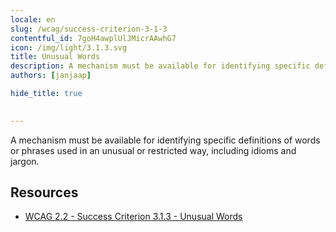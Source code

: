 ```yaml
---
locale: en
slug: /wcag/success-criterion-3-1-3
contentful_id: 7goH4awplUlJMicrAAwhG7
icon: /img/light/3.1.3.svg
title: Unusual Words
description: A mechanism must be available for identifying specific definitions of words or phrases used in an unusual or restricted way, including idioms and jargon.
authors: [janjaap]

hide_title: true

	
---
```


<Hero
  title="Unusual Words"
  icon="/img/light/3.1.3.svg"
  prefix="Success Criterion 3.1.3"
  suffix="Level AAA"
/>

A mechanism must be available for identifying specific definitions of words or phrases used in an unusual or restricted way, including idioms and jargon.

## Resources

- [WCAG 2.2 - Success Criterion 3.1.3 - Unusual Words](https://www.w3.org/TR/WCAG22/#unusual-words)
